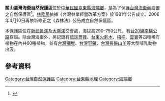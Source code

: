 {{Infobox protected area
| name = 關山臺灣海棗自然保護區
| iucn_category = 
| photo =
| photo_caption =
| photo_width =
| location = {{TWN}}[[臺東縣|臺東縣]][[海端鄉|海端鄉]]
| area = 54.33公頃
| established = 1981年
| governing_body = [[行政院農業委員會林務局|林務局]]臺東林區管理處
}}

'''關山臺灣海棗自然保護區'''位於[[中華民國|中華民國]][[臺東縣|臺東縣]][[海端鄉|海端鄉]]，是為了保護[[台灣海棗|台灣海棗]]而設置之自然保護區<ref>{{cite web|url=https://conservation.forest.gov.tw/0000193|title=關山台灣海棗自然保護區|date=|accessdate=|publisher=農委會林務局}}</ref>。[[行政院農業委員會林務局|林務局]]依據《台灣林業經營改革方案》於1981年公告成立。2006年4月10日再依新修正之《森林法》公告成立自然保護區。

本保護區位在[[新武呂溪|新武呂溪]]及[[大崙溪|大崙溪]]交會處，海拔高290–750公尺，有[[台20線|台20線]][[南橫公路|南橫公路]]穿越。除台灣海棗外，另記錄有[[碩苞薔薇|琉球薔薇]]、[[台東火刺木|台東火刺木]]、[[梧桐|梧桐]]、[[雲實|雲實]]等四種稀有植物在內共60種植物，並有[[台灣獼猴|台灣獼猴]]、[[台灣野豬|台灣野豬]]、[[台灣長鬃山羊|台灣長鬃山羊]]等大型哺乳動物出沒。

==參考資料==
{{Reflist}}

{{台灣地理小作品}}

{{中華民國自然保護區}}

[[Category:台灣自然保護區|Category:台灣自然保護區]]
[[Category:台東縣地理|Category:台東縣地理]]
[[Category:海端鄉|Category:海端鄉]]